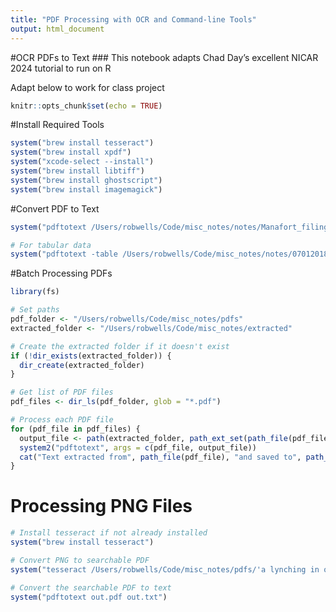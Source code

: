 ```yaml
---
title: "PDF Processing with OCR and Command-line Tools"
output: html_document
---
```


#OCR PDFs to Text
### This notebook adapts Chad Day's excellent NICAR 2024 tutorial to run on R

Adapt below to work for class project

```r
knitr::opts_chunk$set(echo = TRUE)
```

#Install Required Tools
```r
system("brew install tesseract")
system("brew install xpdf")
system("xcode-select --install")
system("brew install libtiff")
system("brew install ghostscript")
system("brew install imagemagick")
```

#Convert PDF to Text
```r
system("pdftotext /Users/robwells/Code/misc_notes/notes/Manafort_filing.pdf name-of-my-text-file.txt")

# For tabular data
system("pdftotext -table /Users/robwells/Code/misc_notes/notes/07012018-report-final.pdf tabular-test1.txt")
```


#Batch Processing PDFs
```r

library(fs)

# Set paths
pdf_folder <- "/Users/robwells/Code/misc_notes/pdfs"
extracted_folder <- "/Users/robwells/Code/misc_notes/extracted"

# Create the extracted folder if it doesn't exist
if (!dir_exists(extracted_folder)) {
  dir_create(extracted_folder)
}

# Get list of PDF files
pdf_files <- dir_ls(pdf_folder, glob = "*.pdf")

# Process each PDF file
for (pdf_file in pdf_files) {
  output_file <- path(extracted_folder, path_ext_set(path_file(pdf_file), "txt"))
  system2("pdftotext", args = c(pdf_file, output_file))
  cat("Text extracted from", path_file(pdf_file), "and saved to", path_file(output_file), "\n")
}
```

# Processing PNG Files

```r
# Install tesseract if not already installed
system("brew install tesseract")

# Convert PNG to searchable PDF
system("tesseract /Users/robwells/Code/misc_notes/pdfs/'a lynching in ohio.png' out.pdf")

# Convert the searchable PDF to text
system("pdftotext out.pdf out.txt")


```


